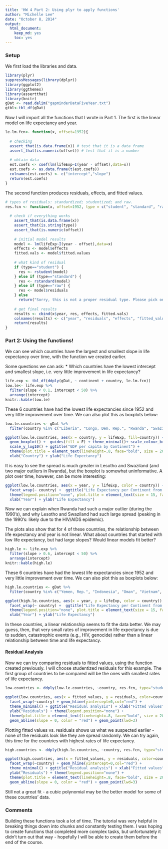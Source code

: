 ```yaml
---
title: 'HW 4 Part 2: Using plyr to apply functions'
author: "Michelle Lee"
date: "October 8, 2014"
output:
  html_document:
    keep_md: yes
    toc: yes
---
```



### Setup

We first load the libraries and data.
```r
library(plyr)
suppressMessages(library(dplyr))
library(ggplot2)
library(ggthemes)
library(assertthat)
library(knitr)
gDat <- read.delim("gapminderDataFiveYear.txt")
gtbl<-tbl_df(gDat)
```

Now I will import all the functions that I wrote in Part 1. The first is the linear model on life expectancy and year.

```r
le.lm.fcn<- function(x, offset=1952){
  
  # checking
  assert_that(is.data.frame(x)) # test that it is a data frame
  assert_that(is.numeric(offset)) # test that it is a number
  
  # obtain data
  est.coefs <- coef(lm(lifeExp~I(year - offset),data=x))
  est.coefs <- as.data.frame(t(est.coefs))
  colnames(est.coefs) <- c("intercept","slope")
  return(est.coefs)
}
```

The second function produces residuals, effects, and fitted values. 

```r
# types of residuals: standardized; studentized; and raw. 
res.fcn <- function(x, offset=1952, type = c("student", "standard", "raw")) {
  
  # check if everything works
    assert_that(is.data.frame(x))
    assert_that(is.string(type))
    assert_that(is.numeric(offset))
    
    # initial model results
    model <- lm(lifeExp~I(year - offset),data=x)
    effects <- model$effects
    fitted.vals <- model$fitted.values
    
    # what kind of residual
    if (type=="student") {
      res <- rstudent(model)
    } else if (type=="standard") {
      res <- rstandard(model)
    } else if (type=="raw") {
      res <- model$residuals
    } else 
      return("Sorry, this is not a proper residual type. Please pick one of the three: 'student', 'standard', or 'raw'.")
    
    # get final results
    results <- cbind(x$year, res, effects, fitted.vals)
    colnames(results) <- c("year", "residuals", "effects", "fitted_values")
    return(results)
}
```



### Part 2: Using the functions!

We can see which countries have the largest and smallest slope in life expectancy over time, with the function we created earlier. 

Some questions we can ask:
* Which countries have the lowest intercept and smallest slope, i.e. very little improvement in life expectancy?

```r
life.exp <- tbl_df(ddply(gDat, ~ continent + country, le.lm.fcn))
low.le<- life.exp %>%
  filter(slope < 0.1, intercept < 50) %>%
  arrange(intercept)
knitr::kable(low.le)
```

These 6 countries have had the lowest life expectancies since 1952 and very little improvement over time. We can also plot this as boxplots below:

```r
low.le.countries <- gDat %>%
  filter(country %in% c("Liberia", "Congo, Dem. Rep.", "Rwanda", "Swaziland", "Lesotho", "Zambia"))

ggplot(low.le.countries, aes(x = country, y = lifeExp, fill=country)) + 
  geom_boxplot() +  guides(fill = F) + theme_minimal()+ scale_colour_brewer() + 
  scale_y_log10() + ggtitle("GDP per capita by Continent") + 
  theme(plot.title = element_text(lineheight=.8, face="bold", size = 20)) + 
  xlab("Country") + ylab("Life Expectancy")
```

It is easy to see the spread is much greater in Lesotho and Swaziland (and two major outliers in Rwanda), but the boxplot is somewhat uninformative. A plot over time, however, can be more interesting:

```r
ggplot(low.le.countries, aes(x = year, y = lifeExp, color = country)) + geom_jitter(size = 1.5) + 
  facet_wrap(~ country) +  ggtitle("Life Expectancy per Continent from 1950 - 2010") +
  theme(legend.position="none", plot.title = element_text(size = 15, face="bold")) + 
  xlab("Year") + ylab("Life Expectancy")
```

Now we can explain when Rwanda had such a major outlier (during the 1990's), and why Lesotho and Swaziland had such large spread (peaking in the 1990's: likely due to the HIV/AIDS epidemic). 

The plots also show that for 4 of these countries, the relationship between life expectancy and year is not linear. What about countries that started with low life expectancy, but had large slopes? Would linear models fit better?

```r
high.le <- life.exp %>%
  filter(slope > 0.6, intercept < 50) %>%
  arrange(intercept)
knitr::kable(high.le)
```

These 6 countries have had the lowest life expectancies since 1952 and very little improvement over time. We can also plot this as boxplots below:

```r
high.le.countries <- gDat %>%
  filter(country %in% c("Yemen, Rep.", "Indonesia", "Oman", "Vietnam", "Saudi Arabia", "Libya", "West Bank and Gaza"))

ggplot(high.le.countries, aes(x = year, y = lifeExp, color = country)) + geom_jitter(size = 1.5) + 
  facet_wrap(~ country) +  ggtitle("Life Expectancy per Continent from 1950 - 2010") +
  theme(legend.position="none", plot.title = element_text(size = 15, face="bold")) + 
  xlab("Year") + ylab("Life Expectancy")
```

In these countries, a linear relationship seems to fit the data better. We may guess, then, that very small rates of improvement in life expectancy is due to sudden, catastrophic events (e.g., HIV, genocide) rather than a linear relationship between time and life expectancy.


#### Residual Analysis

Now we can try comparing residuals to fitted values, using the function created previously. I will choose studentized residuals for this example. The first group of countries to be compared will be the ones with smallest rates of life expectancy.

```r
low.countries <- ddply(low.le.countries, ~country, res.fcn, type="student") 

ggplot(low.countries, aes(x = fitted_values, y = residuals, color=country)) + 
  facet_wrap(~country) + geom_hline(yintercept=0,col="red") + 
  theme_minimal() + ggtitle("Residual analysis") + xlab("Fitted values") + 
  ylab("Residuals") + theme(legend.position="none") + 
  theme(plot.title = element_text(lineheight=.8, face="bold", size = 20)) + 
  geom_abline(slope = 0, color = "red") + geom_point(lwd=3)  
```

Plotting fitted values vs. residuals shows us what we suspected earlier - none of the residuals look like they are spread randomly. We can try again, this time for the countries with highest rates of life expectancy.

```r
high.countries <- ddply(high.le.countries, ~country, res.fcn, type="student") 

ggplot(high.countries, aes(x = fitted_values, y = residuals, color=country)) + 
  facet_wrap(~country) + geom_hline(yintercept=0,col="red") + 
  theme_minimal() + ggtitle("Residual analysis") + xlab("Fitted values") + 
  ylab("Residuals") + theme(legend.position="none") + 
  theme(plot.title = element_text(lineheight=.8, face="bold", size = 20)) + 
  geom_abline(slope = 0, color = "red") + geom_point(lwd=3)  
```

Still not a great fit - a cubic polynomial may be the better model for some of these countries' data.

### Comments

Building these functions took a lot of time. The tutorial was very helpful in breaking things down into chunks and constantly testing them. I was hoping to create functions that completed more complex tasks, but unfortunately it didn't turn out that way - hopefully I will be able to create them before the end of the course.
